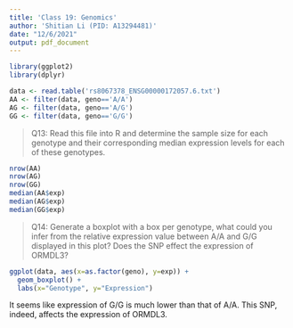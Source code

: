 ```yaml
---
title: 'Class 19: Genomics'
author: 'Shitian Li (PID: A13294481)'
date: "12/6/2021"
output: pdf_document
---
```


```r
library(ggplot2)
library(dplyr)
```

```r
data <- read.table('rs8067378_ENSG00000172057.6.txt')
AA <- filter(data, geno=='A/A')
AG <- filter(data, geno=='A/G')
GG <- filter(data, geno=='G/G')
```

> Q13: Read this file into R and determine the sample size for each genotype and their corresponding median expression levels for each of these genotypes.

```r
nrow(AA)
nrow(AG)
nrow(GG)
median(AA$exp)
median(AG$exp)
median(GG$exp)
```

> Q14: Generate a boxplot with a box per genotype, what could you infer from the relative expression value between A/A and G/G displayed in this plot? Does the SNP effect the expression of ORMDL3?

```r
ggplot(data, aes(x=as.factor(geno), y=exp)) + 
  geom_boxplot() + 
  labs(x="Genotype", y="Expression")
```

It seems like expression of G/G is much lower than that of A/A. This SNP, indeed, affects the expression of ORMDL3. 
